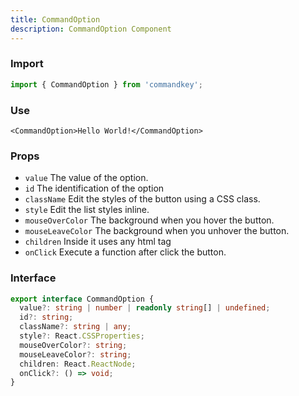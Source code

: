 ```yaml
---
title: CommandOption
description: CommandOption Component
---
```



### Import

```js
import { CommandOption } from 'commandkey';
```

### Use

```tsx
<CommandOption>Hello World!</CommandOption>
```

### Props

- `value` The value of the option.
- `id` The identification of the option
- `className` Edit the styles of the button using a CSS class.
- `style` Edit the list styles inline.
- `mouseOverColor` The background when you hover the button.
- `mouseLeaveColor` The background when you unhover the button.
- `children` Inside it uses any html tag
- `onClick` Execute a function after click the button.

### Interface

```ts
export interface CommandOption {
  value?: string | number | readonly string[] | undefined;
  id?: string;
  className?: string | any;
  style?: React.CSSProperties;
  mouseOverColor?: string;
  mouseLeaveColor?: string;
  children: React.ReactNode;
  onClick?: () => void;
}
```

<CommandLanding client:idle />
